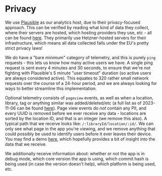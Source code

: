 # Privacy

We use [Plausible](https://plausible.io/) as our analytics host, due to their privacy-focused approach. This can be verified by reading what kind of data they collect, where their servers are hosted, which hosting providers they use, etc - all can be found [here](https://plausible.io/privacy-focused-web-analytics). They primarily use Hetzner-hosted servers for their infrastructure, which means all data collected falls under the EU's pretty strict privacy laws!

We do have a "bare minimum" category of telemetry, and this is purely `ping` requests - this lets us know how many active users we have. A single ping request is sent every 4 minutes and 30 seconds, to ensure that we're not fighting with Plausible's 5 minute "user timeout" duration (so active users are always considered active). This equates to 320 rather small network requests over the course of a 24-hour period, and we are always looking for ways to better streamline this implementation.

Optional telemetry consists of `pageview` events, as well as when a location, library, tag or anything similar was added/deleted/etc (a full list as of 2023-11-06 can be found [here](https://github.com/spacedriveapp/spacedrive/blob/a3f2ca10b6a260eec6ac1176f238732f9c37dd54/packages/client/src/hooks/usePlausible.tsx#L98-L107)). Page view events do _not_ contain any PII, and every UUID is removed before we ever receive any data - locations are sorted by the location ID, and that is an integer (we remove this also). A typical path that we receive looks like: `/:libraryId/location/:id/`. We can only see what page in the app you're viewing, and we remove anything that could possibly be used to identify users before it ever leaves their device. You may find a demo [here](https://plausible.io/plausible.io), which hopefully provides a bit of insight into the data that we receive.

We additionally receive information about: whether or not the app is in debug mode, which core version the app is using, which commit hash is being used (in case the version doesn't help), which platform is being used, etc.

